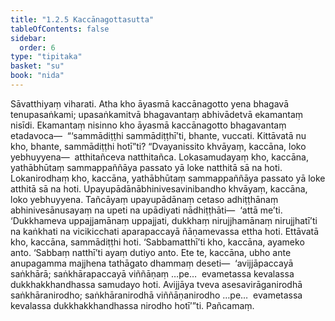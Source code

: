 ```yaml
---
title: "1.2.5 Kaccānagottasutta"
tableOfContents: false
sidebar:
  order: 6
type: "tipitaka"
basket: "su"
book: "nida"
---
```



<DynamicBreadcrumb />

<Division number="15" book="nida" bookNo="12" page="257">

<Paragraph number="88" book="nida">
Sāvatthiyaṃ viharati. Atha kho āyasmā kaccānagotto yena bhagavā tenupasaṅkami; upasaṅkamitvā bhagavantaṃ abhivādetvā ekamantaṃ nisīdi. Ekamantaṃ nisinno kho āyasmā kaccānagotto bhagavantaṃ etadavoca—  “‘sammādiṭṭhi sammādiṭṭhī’ti, bhante, vuccati. Kittāvatā nu kho, bhante, sammādiṭṭhi hotī”ti?
</Paragraph>

<Paragraph number="89" book="nida">
“Dvayanissito khvāyaṃ, kaccāna, loko yebhuyyena—  atthitañceva natthitañca. Lokasamudayaṃ kho, kaccāna, yathābhūtaṃ sammappaññāya passato yā loke natthitā sā na hoti. Lokanirodhaṃ kho, kaccāna, yathābhūtaṃ sammappaññāya passato yā loke atthitā sā na hoti. Upayupādānābhinivesavinibandho khvāyaṃ, kaccāna, loko yebhuyyena. Tañcāyaṃ upayupādānaṃ cetaso adhiṭṭhānaṃ abhinivesānusayaṃ na upeti na upādiyati nādhiṭṭhāti—  ‘attā me’ti. ‘Dukkhameva uppajjamānaṃ uppajjati, dukkhaṃ nirujjhamānaṃ nirujjhatī’ti na kaṅkhati na vicikicchati aparapaccayā ñāṇamevassa ettha hoti. Ettāvatā kho, kaccāna, sammādiṭṭhi hoti.
</Paragraph>

<Paragraph number="90" book="nida">
‘Sabbamatthī’ti kho, kaccāna, ayameko anto. ‘Sabbaṃ natthī’ti ayaṃ dutiyo anto. Ete te, kaccāna, ubho ante anupagamma majjhena tathāgato dhammaṃ deseti—  ‘avijjāpaccayā saṅkhārā; saṅkhārapaccayā viññāṇaṃ …pe…  evametassa kevalassa dukkhakkhandhassa samudayo hoti. Avijjāya tveva asesavirāganirodhā saṅkhāranirodho; saṅkhāranirodhā viññāṇanirodho …pe…  evametassa kevalassa dukkhakkhandhassa nirodho hotī’”ti.

</Paragraph>
</Division>

<Paragraph number="91" type="center" book="nida">
Pañcamaṃ.
</Paragraph>